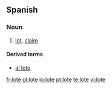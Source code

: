 ==Spanish==

===Noun===
{{es-noun-m}}

# [[lot]], [[claim]]

====Derived terms====
*[[al lote]]

[[fr:lote]]
[[gl:lote]]
[[io:lote]]
[[pt:lote]]
[[te:lote]]
[[vi:lote]]